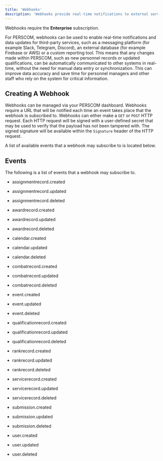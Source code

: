 ```yaml
---
title: 'Webhooks'
description: 'Webhooks provide real-time notifications to external service to keep data in sync.'
---
```


<Note>Webhooks require the **Enterprise** subscription.</Note>

For PERSCOM, webhooks can be used to enable real-time notifications and data updates for third-party services, such as a messaging platform (for example Slack, Telegram, Discord), an external database (for example Firebase or AWS) or a custom reporting tool. This means that any changes made within PERSCOM, such as new personnel records or updated qualifications, can be automatically communicated to other systems in real-time, without the need for manual data entry or synchronization. This can improve data accuracy and save time for personnel managers and other staff who rely on the system for critical information.

## Creating A Webhook

Webhooks can be managed via your PERSCOM dashboard. Webhooks require a URL that will be notified each time an event takes place that the webhook is subscribed to. Webhooks can either make a `GET` or `POST` HTTP request. Each HTTP request will be signed with a user-defined secret
that may be used to verify that the payload has not been tampered with. The signed signature will be available within the `Signature` header of the HTTP request.

A list of available events that a webhook may subscribe to is located below.

## Events

The following is a list of events that a webhook may subscribe to.

* assignmentrecord.created

* assignmentrecord.updated

* assignmentrecord.deleted

* awardrecord.created

* awardrecord.updated

* awardrecord.deleted

* calendar.created

* calendar.updated

* calendar.deleted

* combatrecord.created

* combatrecord.updated

* combatrecord.deleted

* event.created

* event.updated

* event.deleted

* qualificationrecord.created

* qualificationrecord.updated

* qualificationrecord.deleted

* rankrecord.created

* rankrecord.updated

* rankrecord.deleted

* servicerecord.created

* servicerecord.updated

* servicerecord.deleted

* submission.created

* submission.updated

* submission.deleted

* user.created

* user.updated

* user.deleted